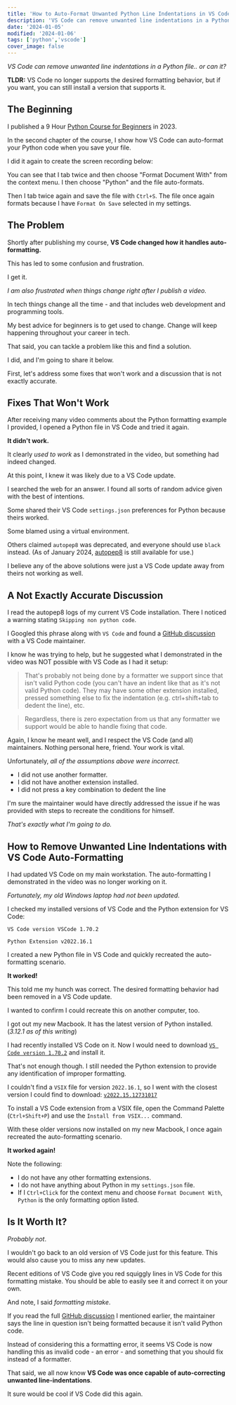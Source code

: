 ```yaml
---
title: 'How to Auto-Format Unwanted Python Line Indentations in VS Code'
description: 'VS Code can remove unwanted line indentations in a Python file.'
date: '2024-01-05'
modified: '2024-01-06'
tags: ['python','vscode']
cover_image: false
---
```


_VS Code can remove unwanted line indentations in a Python file.. or can it?_

**TLDR:** VS Code no longer supports the desired formatting behavior, but if you want, you can still install a version that supports it. 

## The Beginning 

I published a 9 Hour [Python Course for Beginners](https://youtu.be/H2EJuAcrZYU) in 2023. 

In the second chapter of the course, I show how VS Code can auto-format your Python code when you save your file. 

I did it again to create the screen recording below:

<CustomImage src="https://raw.githubusercontent.com/gitdagray/my-blogposts/main/images/python-auto-format-indents.gif" alt="VS Code Python auto-formatting unwanted indentations" width={600} height={375} />

You can see that I tab twice and then choose "Format Document With" from the context menu. I then choose "Python" and the file auto-formats. 

Then I tab twice again and save the file with `Ctrl+S`. The file once again formats because I have `Format On Save` selected in my settings.

## The Problem

Shortly after publishing my course, **VS Code changed how it handles auto-formatting.** 

This has led to some confusion and frustration.

I get it. 

_I am also frustrated when things change right after I publish a video._ 

In tech things change all the time - and that includes web development and programming tools. 

My best advice for beginners is to get used to change. Change will keep happening throughout your career in tech. 

That said, you can tackle a problem like this and find a solution. 

I did, and I'm going to share it below. 

First, let's address some fixes that won't work and a discussion that is not exactly accurate.

## Fixes That Won't Work  

After receiving many video comments about the Python formatting example I provided, I opened a Python file in VS Code and tried it again. 

**It didn't work.** 

It clearly _used to work_ as I demonstrated in the video, but something had indeed changed. 

At this point, I knew it was likely due to a VS Code update. 

I searched the web for an answer. I found all sorts of random advice given with the best of intentions. 

Some shared their VS Code `settings.json` preferences for Python because theirs worked. 

Some blamed using a virtual environment. 

Others claimed `autopep8` was deprecated, and everyone should use `black` instead. (As of January 2024, [autopep8](https://marketplace.visualstudio.com/items?itemName=ms-python.autopep8) is still available for use.)

I believe any of the above solutions were just a VS Code update away from theirs not working as well. 

## A Not Exactly Accurate Discussion  

I read the autopep8 logs of my current VS Code installation. There I noticed a warning stating `Skipping non python code`. 

I Googled this phrase along with `VS Code` and found a [GitHub discussion](https://github.com/microsoft/vscode-python/discussions/21201) with a VS Code maintainer. 

I know he was trying to help, but he suggested what I demonstrated in the video was NOT possible with VS Code as I had it setup: 

> That's probably not being done by a formatter we support since that isn't valid Python code (you can't have an indent like that as it's not valid Python code). They may have some other extension installed, pressed something else to fix the indentation (e.g. ctrl+shift+tab to dedent the line), etc.

> Regardless, there is zero expectation from us that any formatter we support would be able to handle fixing that code.

Again, I know he meant well, and I respect the VS Code (and all) maintainers. Nothing personal here, friend. Your work is vital. 

Unfortunately, _all of the assumptions above were incorrect_. 
- I did not use another formatter. 
- I did not have another extension installed. 
- I did not press a key combination to dedent the line 

I'm sure the maintainer would have directly addressed the issue if he was provided with steps to recreate the conditions for himself. 

_That's exactly what I'm going to do._

## How to Remove Unwanted Line Indentations with VS Code Auto-Formatting

I had updated VS Code on my main workstation. The auto-formatting I demonstrated in the video was no longer working on it.

_Fortunately, my old Windows laptop had not been updated_. 

I checked my installed versions of VS Code and the Python extension for VS Code: 

`VS Code version VSCode 1.70.2`

`Python Extension v2022.16.1`

I created a new Python file in VS Code and quickly recreated the auto-formatting scenario. 

**It worked!**

<CustomImage src="https://raw.githubusercontent.com/gitdagray/my-blogposts/main/images/python-auto-format-indents.gif" alt="VS Code Python auto-formatting unwanted indentations" width={600} height={375} />

This told me my hunch was correct. The desired formatting behavior had been removed in a VS Code update.

I wanted to confirm I could recreate this on another computer, too. 

I got out my new Macbook. It has the latest version of Python installed. (_3.12.1 as of this writing_) 

I had recently installed VS Code on it. Now I would need to download [`VS Code version 1.70.2`](https://code.visualstudio.com/updates/v1_70) and install it.

That's not enough though. I still needed the Python extension to provide any identification of improper formatting. 

I couldn't find a `VSIX` file for version `2022.16.1`, so I went with the closest version I could find to download: [`v2022.15.12731017`](https://www.vsixhub.com/go.php?post_id=101360&app_id=f1f59ae4-9318-4f3c-a9b5-81b2eaa5f8a5&s=4WVwftKw6Tl%2FA&link=https%3A%2F%2Ff2.vsixhub.com%2Ffile.php%3Fversion%3D2022.15.12731017%26ext_name%3Dpython)

To install a VS Code extension from a VSIX file, open the Command Palette (`Ctrl+Shift+P`) and use the `Install from VSIX...` command. 

With these older versions now installed on my new Macbook, I once again recreated the auto-formatting scenario. 

**It worked again!**

<CustomImage src="https://raw.githubusercontent.com/gitdagray/my-blogposts/main/images/python-auto-format-indents.gif" alt="VS Code Python auto-formatting unwanted indentations" width={600} height={375} />

Note the following:
- I do not have any other formatting extensions. 
- I do not have anything about Python in my `settings.json` file.
- If I `Ctrl+Click` for the context menu and choose `Format Document With`, `Python` is the only formatting option listed.

## Is It Worth It?

_Probably not_. 

I wouldn't go back to an old version of VS Code just for this feature. This would also cause you to miss any new updates. 

Recent editions of VS Code give you red squiggly lines in VS Code for this formatting mistake. You should be able to easily see it and correct it on your own. 

And note, I said _formatting mistake_. 

If you read the full [GitHub discussion](https://github.com/microsoft/vscode-python/discussions/21201) I mentioned earlier, the maintainer says the line in question isn't being formatted because it isn't valid Python code.

Instead of considering this a formatting error, it seems VS Code is now handling this as invalid code - an error - and something that you should fix instead of a formatter.

That said, we all now know **VS Code was once capable of auto-correcting unwanted line-indentations**. 

It sure would be cool if VS Code did this again.